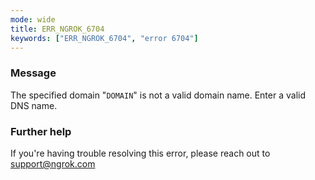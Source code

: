 ```yaml
---
mode: wide
title: ERR_NGROK_6704
keywords: ["ERR_NGROK_6704", "error 6704"]
---
```


### Message

The specified domain "`DOMAIN`" is not a valid domain name. Enter a valid DNS name.

### Further help

If you're having trouble resolving this error, please reach out to [support@ngrok.com](mailto:support@ngrok.com?subject=Help%20with%20ERR_NGROK_6704)

